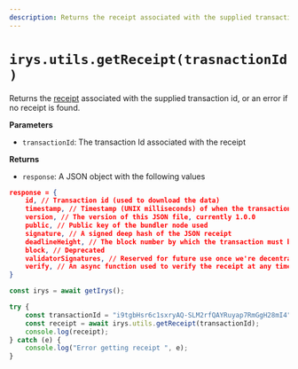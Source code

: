 ```yaml
---
description: Returns the receipt associated with the supplied transaction id
---
```



# `irys.utils.getReceipt(trasnactionId)`

Returns the [receipt](/learn/receipts) associated with the supplied transaction id, or an error if no receipt is found.

**Parameters**

<div className="-mt-6" />

-   `transactionId`: The transaction Id associated with the receipt

**Returns**

<div className="-mt-6" />

-   `response`: A JSON object with the following values

```json
response = {
	id, // Transaction id (used to download the data)
	timestamp, // Timestamp (UNIX milliseconds) of when the transaction was created and verified
	version, // The version of this JSON file, currently 1.0.0
	public, // Public key of the bundler node used
	signature, // A signed deep hash of the JSON receipt
	deadlineHeight, // The block number by which the transaction must be finalized on Arweave
	block, // Deprecated
	validatorSignatures, // Reserved for future use once we're decentralized
	verify, // An async function used to verify the receipt at any time
}
```

```js
const irys = await getIrys();

try {
	const transactionId = "i9tgbHsr6c1sxryAQ-SLM2rfQAYRuyap7RmGgH28mI4"; // Your transaction Id
	const receipt = await irys.utils.getReceipt(transactionId);
	console.log(receipt);
} catch (e) {
	console.log("Error getting receipt ", e);
}
```
